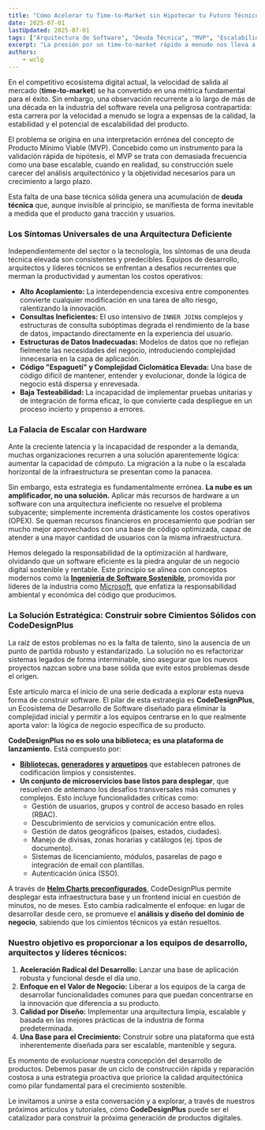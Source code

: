 ```yaml
---
title: "Cómo Acelerar tu Time-to-Market sin Hipotecar tu Futuro Técnico"
date: 2025-07-01
lastUpdated: 2025-07-01
tags: ["Arquitectura de Software", "Deuda Técnica", "MVP", "Escalabilidad", "Microservicios", "SDK"]
excerpt: "La presión por un time-to-market rápido a menudo nos lleva a acumular una deuda técnica que frena el crecimiento futuro. Este artículo analiza los síntomas de una arquitectura deficiente, desmonta el mito de que \"escalar con más hardware\" es la solución y presenta una estrategia para construir software sobre cimientos sólidos desde el primer día. Descubre cómo acelerar el desarrollo sin hipotecar la calidad y la escalabilidad de tu producto."
authors:
    - wclg
---
```


En el competitivo ecosistema digital actual, la velocidad de salida al mercado (**time-to-market**) se ha convertido en una métrica fundamental para el éxito. Sin embargo, una observación recurrente a lo largo de más de una década en la industria del software revela una peligrosa contrapartida: esta carrera por la velocidad a menudo se logra a expensas de la calidad, la estabilidad y el potencial de escalabilidad del producto.

El problema se origina en una interpretación errónea del concepto de Producto Mínimo Viable (MVP). Concebido como un instrumento para la validación rápida de hipótesis, el MVP se trata con demasiada frecuencia como una base escalable, cuando en realidad, su construcción suele carecer del análisis arquitectónico y la objetividad necesarios para un crecimiento a largo plazo.

Esta falta de una base técnica sólida genera una acumulación de **deuda técnica** que, aunque invisible al principio, se manifiesta de forma inevitable a medida que el producto gana tracción y usuarios.

### Los Síntomas Universales de una Arquitectura Deficiente

Independientemente del sector o la tecnología, los síntomas de una deuda técnica elevada son consistentes y predecibles. Equipos de desarrollo, arquitectos y líderes técnicos se enfrentan a desafíos recurrentes que merman la productividad y aumentan los costos operativos:

*   **Alto Acoplamiento:** La interdependencia excesiva entre componentes convierte cualquier modificación en una tarea de alto riesgo, ralentizando la innovación.
*   **Consultas Ineficientes:** El uso intensivo de `INNER JOIN`s complejos y estructuras de consulta subóptimas degrada el rendimiento de la base de datos, impactando directamente en la experiencia del usuario.
*   **Estructuras de Datos Inadecuadas:** Modelos de datos que no reflejan fielmente las necesidades del negocio, introduciendo complejidad innecesaria en la capa de aplicación.
*   **Código "Espagueti" y Complejidad Ciclomática Elevada:** Una base de código difícil de mantener, entender y evolucionar, donde la lógica de negocio está dispersa y enrevesada.
*   **Baja Testeabilidad:** La incapacidad de implementar pruebas unitarias y de integración de forma eficaz, lo que convierte cada despliegue en un proceso incierto y propenso a errores.

### La Falacia de Escalar con Hardware

Ante la creciente latencia y la incapacidad de responder a la demanda, muchas organizaciones recurren a una solución aparentemente lógica: aumentar la capacidad de cómputo. La migración a la nube o la escalada horizontal de la infraestructura se presentan como la panacea.

Sin embargo, esta estrategia es fundamentalmente errónea. **La nube es un amplificador, no una solución.** Aplicar más recursos de hardware a un software con una arquitectura ineficiente no resuelve el problema subyacente; simplemente incrementa drásticamente los costos operativos (OPEX). Se queman recursos financieros en procesamiento que podrían ser mucho mejor aprovechados con una base de código optimizada, capaz de atender a una mayor cantidad de usuarios con la misma infraestructura.

Hemos delegado la responsabilidad de la optimización al hardware, olvidando que un software eficiente es la piedra angular de un negocio digital sostenible y rentable. Este principio se alinea con conceptos modernos como la  [**Ingeniería de Software Sostenible**](https://learn.microsoft.com/es-es/users/wilzoncamiloliscanogalindo-4079/training/modules), promovida por líderes de la industria como [Microsoft](https://learn.microsoft.com/es-es/users/wilzoncamiloliscanogalindo-4079/training/modules), que enfatiza la responsabilidad ambiental y económica del código que producimos.

### La Solución Estratégica: Construir sobre Cimientos Sólidos con CodeDesignPlus

La raíz de estos problemas no es la falta de talento, sino la ausencia de un punto de partida robusto y estandarizado. La solución no es refactorizar sistemas legados de forma interminable, sino asegurar que los nuevos proyectos nazcan sobre una base sólida que evite estos problemas desde el origen.

Este artículo marca el inicio de una serie dedicada a explorar esta nueva forma de construir software. El pilar de esta estrategia es **CodeDesignPlus**, un Ecosistema de Desarrollo de Software diseñado para eliminar la complejidad inicial y permitir a los equipos centrarse en lo que realmente aporta valor: la lógica de negocio específica de su producto.

**CodeDesignPlus no es solo una biblioteca; es una plataforma de lanzamiento.** Está compuesto por:

*   **[Bibliotecas](/libs/introduction), [generadores](/generators) y [arquetipos](/archetypes)** que establecen patrones de codificación limpios y consistentes.
*   **Un conjunto de microservicios base listos para desplegar**, que resuelven de antemano los desafíos transversales más comunes y complejos. Esto incluye funcionalidades críticas como:
    *   Gestión de usuarios, grupos y control de acceso basado en roles (RBAC).
    *   Descubrimiento de servicios y comunicación entre ellos.
    *   Gestión de datos geográficos (países, estados, ciudades).
    *   Manejo de divisas, zonas horarias y catálogos (ej. tipos de documento).
    *   Sistemas de licenciamiento, módulos, pasarelas de pago e integración de email con plantillas.
    *   Autenticación única (SSO).

A través de **[Helm Charts preconfigurados](https://artifacthub.io/packages/search?repo=codedesignplus-charts&sort=relevance&page=1)**, CodeDesignPlus permite desplegar esta infraestructura base y un frontend inicial en cuestión de minutos, no de meses. Esto cambia radicalmente el enfoque: en lugar de desarrollar desde cero, se promueve el **análisis y diseño del dominio de negocio**, sabiendo que los cimientos técnicos ya están resueltos.

### Nuestro objetivo es proporcionar a los equipos de desarrollo, arquitectos y líderes técnicos:

1.  **Aceleración Radical del Desarrollo:** Lanzar una base de aplicación robusta y funcional desde el día uno.
2.  **Enfoque en el Valor de Negocio:** Liberar a los equipos de la carga de desarrollar funcionalidades comunes para que puedan concentrarse en la innovación que diferencia a su producto.
3.  **Calidad por Diseño:** Implementar una arquitectura limpia, escalable y basada en las mejores prácticas de la industria de forma predeterminada.
4.  **Una Base para el Crecimiento:** Construir sobre una plataforma que está inherentemente diseñada para ser escalable, mantenible y segura.

Es momento de evolucionar nuestra concepción del desarrollo de productos. Debemos pasar de un ciclo de construcción rápida y reparación costosa a una estrategia proactiva que priorice la calidad arquitectónica como pilar fundamental para el crecimiento sostenible.

Le invitamos a unirse a esta conversación y a explorar, a través de nuestros próximos artículos y tutoriales, cómo **CodeDesignPlus** puede ser el catalizador para construir la próxima generación de productos digitales.